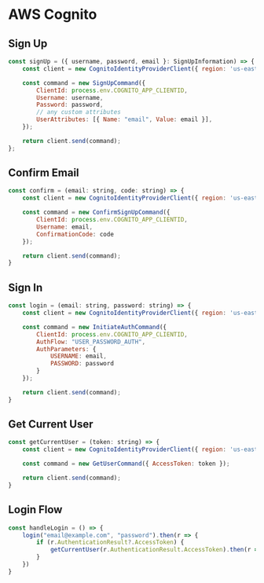 # AWS Cognito

## Sign Up

```javascript
const signUp = ({ username, password, email }: SignUpInformation) => {
    const client = new CognitoIdentityProviderClient({ region: 'us-east-1' });

    const command = new SignUpCommand({
        ClientId: process.env.COGNITO_APP_CLIENTID,
        Username: username,
        Password: password,
        // any custom attributes
        UserAttributes: [{ Name: "email", Value: email }],
    });

    return client.send(command);
};
```

## Confirm Email

```javascript
const confirm = (email: string, code: string) => {
    const client = new CognitoIdentityProviderClient({ region: 'us-east-1' });

    const command = new ConfirmSignUpCommand({
        ClientId: process.env.COGNITO_APP_CLIENTID,
        Username: email,
        ConfirmationCode: code
    });

    return client.send(command);
}
```

## Sign In 

```javascript
const login = (email: string, password: string) => {
    const client = new CognitoIdentityProviderClient({ region: 'us-east-1' });

    const command = new InitiateAuthCommand({
        ClientId: process.env.COGNITO_APP_CLIENTID,
        AuthFlow: "USER_PASSWORD_AUTH",
        AuthParameters: {
            USERNAME: email,
            PASSWORD: password
        }
    });

    return client.send(command);
}
```

## Get Current User

```javascript
const getCurrentUser = (token: string) => {
    const client = new CognitoIdentityProviderClient({ region: 'us-east-1' });

    const command = new GetUserCommand({ AccessToken: token });

    return client.send(command);
}
```

## Login Flow

```javascript
const handleLogin = () => {
    login("email@example.com", "password").then(r => {
        if (r.AuthenticationResult?.AccessToken) {
            getCurrentUser(r.AuthenticationResult.AccessToken).then(r => console.log(r))
        }
    })
}
```